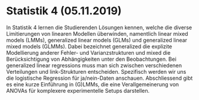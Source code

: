 # Statistik 4 (05.11.2019)


In Statistik 4 lernen die Studierenden Lösungen kennen, welche die diverse Limitierungen von linearen Modellen überwinden, namentlich linear mixed models (LMMs), generalized linear models (GLMs) und generalized linear mixed models (GLMMs). Dabei bezeichnet generalized die explizite Modellierung anderer Fehler- und Varianzstrukturen und mixed die Berücksichtigung von Abhängigkeiten unter den Beobachtungen. Bei generalized linear regressions muss man sich zwischen verschiedenen Verteilungen und link-Strukturen entscheiden. Spezifisch werden wir uns die logistische Regression für ja/nein-Daten anschauen. Abschliessend gibt es eine kurze Einführung in (G)LMMs, die eine Verallgemeinerung von ANOVAs für komplexere experimentelle Setups darstellen. 